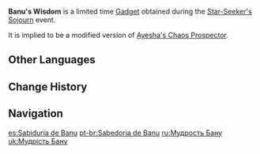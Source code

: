{{Item Infobox
|id           = 220064
|image        = Item Banu's Wisdom.png
|type         = Event Items
|invCategory  = Gadgets
|quality      = 4
|effect       = Device for searching for [[Future Star]]s
|description  = In some cosmological settings, this is a staff filled with mystical power. It can resonate with the Future Stars and show the way to them.<br />Of course, in some other settings, it might be an object kept in storage by an organization known as the [[Sumeru Akademiya|Akademiya]], and perhaps its recorded name might even be [[Ayesha's Chaos Prospector]]. There is a thin layer of dust over this object due to a long period of disuse.
|source1      = [[Where the Future Stars Fall]]
|event        = Star-Seeker's Sojourn
|reusable     = Yes
|usage        = Quick Use
|memento      = No
}}
'''Banu's Wisdom''' is a limited time [[Gadget]] obtained during the [[Star-Seeker's Sojourn]] event.

It is implied to be a modified version of [[Ayesha's Chaos Prospector]].

==Other Languages==
{{Other Languages
|default_hidden = 1
|en      = Banu's Wisdom
|zhs     = 芭努的智慧
|zhs_rm  = Bānǔ de Zhìhuì
|zht     = 芭努的智慧
|zht_rm  = Bānǔ de Zhìhuì
|ja      = バヌの智慧
|ja_rm   = Banu no Chie
|ko      = 바누의 지혜
|ko_rm   = Banu-ui Jihye
|es      = Sabiduría de Banu
|fr      = Sagesse de Banu
|ru      = Мудрость Бану
|th      = ปัญญาแห่ง Banu
|th_rm   = Panha haeng Banu
|vi      = Trí Tuệ Của Banu
|de      = Banus Weisheit
|id      = Banu's Wisdom
|pt      = Sabedoria de Banu
|tr      = Banu'nun Bilgeliği
|it      = Saggezza di Banu
}}

==Change History==
{{Change History|3.1}}

==Navigation==
{{Gadget Navbox}}

[[es:Sabiduría de Banu]]
[[pt-br:Sabedoria de Banu]]
[[ru:Мудрость Бану]]
[[uk:Мудрість Бану]]